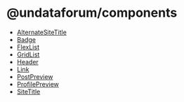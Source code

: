 # @undataforum/components

- [AlternateSiteTitle](/AlternateSiteTitle/)
- [Badge](/Badge/)
- [FlexList](/FlexList/)
- [GridList](/GridList/)
- [Header](/Header/)
- [Link](/Link/)
- [PostPreview](/PostPreview/)
- [ProfilePreview](/ProfilePreview/)
- [SiteTitle](/SiteTitle/)
